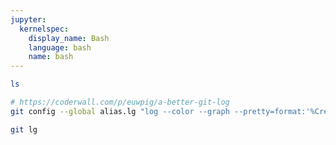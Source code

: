 ```yaml
---
jupyter:
  kernelspec:
    display_name: Bash
    language: bash
    name: bash
---
```


```bash
ls
```

```bash
# https://coderwall.com/p/euwpig/a-better-git-log
git config --global alias.lg "log --color --graph --pretty=format:'%Cred%h%Creset -%C(yellow)%d%Creset %s %Cgreen(%cr) %C(bold blue)<%an>%Creset' --abbrev-commit"
```

```bash
git lg
```
